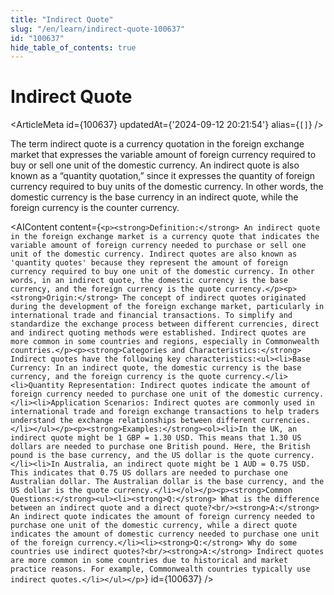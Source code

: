 ```yaml
---
title: "Indirect Quote"
slug: "/en/learn/indirect-quote-100637"
id: "100637"
hide_table_of_contents: true
---
```



# Indirect Quote

<ArticleMeta id={100637} updatedAt={'2024-09-12 20:21:54'} alias={`[]`} />
<div className='border-solid border-b border-t-0 my-4 border-[var(--ifm-color-gray-300)]' />

The term indirect quote is a currency quotation in the foreign exchange market that expresses the variable amount of foreign currency required to buy or sell one unit of the domestic currency. An indirect quote is also known as a “quantity quotation,” since it expresses the quantity of foreign currency required to buy units of the domestic currency. In other words, the domestic currency is the base currency in an indirect quote, while the foreign currency is the counter currency.

<AIContent content={`<p><strong>Definition:</strong> An indirect quote in the foreign exchange market is a currency quote that indicates the variable amount of foreign currency needed to purchase or sell one unit of the domestic currency. Indirect quotes are also known as 'quantity quotes' because they represent the amount of foreign currency required to buy one unit of the domestic currency. In other words, in an indirect quote, the domestic currency is the base currency, and the foreign currency is the quote currency.</p><p><strong>Origin:</strong> The concept of indirect quotes originated during the development of the foreign exchange market, particularly in international trade and financial transactions. To simplify and standardize the exchange process between different currencies, direct and indirect quoting methods were established. Indirect quotes are more common in some countries and regions, especially in Commonwealth countries.</p><p><strong>Categories and Characteristics:</strong> Indirect quotes have the following key characteristics:<ul><li>Base Currency: In an indirect quote, the domestic currency is the base currency, and the foreign currency is the quote currency.</li><li>Quantity Representation: Indirect quotes indicate the amount of foreign currency needed to purchase one unit of the domestic currency.</li><li>Application Scenarios: Indirect quotes are commonly used in international trade and foreign exchange transactions to help traders understand the exchange relationships between different currencies.</li></ul></p><p><strong>Examples:</strong><ol><li>In the UK, an indirect quote might be 1 GBP = 1.30 USD. This means that 1.30 US dollars are needed to purchase one British pound. Here, the British pound is the base currency, and the US dollar is the quote currency.</li><li>In Australia, an indirect quote might be 1 AUD = 0.75 USD. This indicates that 0.75 US dollars are needed to purchase one Australian dollar. The Australian dollar is the base currency, and the US dollar is the quote currency.</li></ol></p><p><strong>Common Questions:</strong><ul><li><strong>Q:</strong> What is the difference between an indirect quote and a direct quote?<br/><strong>A:</strong> An indirect quote indicates the amount of foreign currency needed to purchase one unit of the domestic currency, while a direct quote indicates the amount of domestic currency needed to purchase one unit of the foreign currency.</li><li><strong>Q:</strong> Why do some countries use indirect quotes?<br/><strong>A:</strong> Indirect quotes are more common in some countries due to historical and market practice reasons. For example, Commonwealth countries typically use indirect quotes.</li></ul></p>`} id={100637} />
